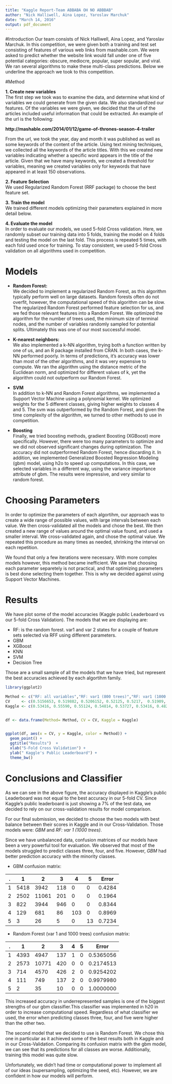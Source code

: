 ```yaml
---
title: "Kaggle Report-Team ABBABA OH NO ABBBAB"
author: "Nick Halliwell, Aina Lopez, Yaroslav Marchuk"
date: "March 14, 2016"
output: pdf_document
---
```



#Introduction
Our team consists of Nick Halliwell, Aina Lopez, and Yaroslav Marchuk. In this competition, we were given both a training and test set consisting of features of various web links from mashable.com. We were asked to predict whether the website link would fall under one of five potential categories: obscure, mediocre, popular, super sopular, and viral. We ran several algorithms to make these multi-class predictions. Below we underline the approach we took to this competition. 


#Method

**1. Create new variables**  
The first step we took was to examine the data, and determine what kind of variables we could generate from the given data. We also standardized our features. Of the variables we were given, we decided that the url of the articles included useful information that could be extracted. An example of the url is the following:

**http://mashable.com/2014/01/12/game-of-thrones-season-4-trailer**

From the url, we took the year, day and month it was published as well as some keywords of the content of the article. Using text mining techniques, we collected all the keywords of the article titles. With this we created new variables indicating whether a specific word appears in the title of the article. Given that we have many keywords, we created a threshold for variables, meaning we created variables only for keywords that have appeared in at least 150 observations.

**2. Feature Selection**  
We used Regularized Random Forest (RRF package) to choose the best feature set. 

**3. Train the model**  
We trained different models optimizing their parameters explained in more detail below.

**4. Evaluate the model**  
In order to evaluate our models, we used 5-fold Cross validation. Here, we randomly subset our training data into 5 folds, training the model on 4 folds and testing the model on the last fold. This process is repeated 5 times, with each fold used once for training. To stay consistent, we used 5-fold Cross validation on all algorithms used in competition.  


# Models 

* **Random Forest:**  
We decided to implement a regularized Random Forest, as this algorithm typically perform well on large datasets. Random forests often do not overfit, however, the computational speed of this algorithm can be slow. The regularized Random Forest performed feature selection for us, and we fed those relevant features into a Random Forest. We optimized the algorithm for the number of trees used, the minimum size of terminal nodes, and the number of variables randomly sampled for potential splits. Ultimately this was one of our most successful model. 


* **K-nearest neighbors:**   
We also implemented a k-NN algorithm, trying both a function written by one of us, and an R package installed from CRAN. In both cases, the k-NN performed poorly. In terms of predictions, it's accuracy was lower than most of the other algorithms, and it was very expensive to compute. We ran the algorithm using the distance metric of the Euclidean norm, and optimized for different values of k, yet the algorithm could not outperform our Random Forest. 

* **SVM**  
In addition to k-NN and Random Forest algorithms, we implemented a Support Vector Machine using a polynomial kernel. We optimized weights for the 5 different classes, giving higher weights to classes 4 and 5. The svm was outperformed by the Random Forest, and given the time complexity of the algorithm, we turned to other methods to use in competition. 

* **Boosting**  
Finally, we tried boosting methods, gradient Boosting (XGBoost) more specifically. However, there were too many parameters to optimize and we did not observed significant changes during optimization. The accuracy did not outperformed Random Forest, hence discarding it. In addition, we implemented Generalized Boosted Regression Modeling (gbm) model, using h2o to speed up computations. In this case, we selected variables in a different way, using the variance importance attribute of gbm. The results were impressive, and very similar to random forest.


# Choosing Parameters

In order to optimize the parameters of each algortihm, our approach was to create a wide range of possible values, with large intervals between each value. We then cross-validated all the models and chose the best. We then created a new range of values around the optimal value found, and used a smaller interval. We cross-validated again, and chose the optimal value. We repeated this procedure as many times as needed, shrinking the interval on each repetition.   

We found that only a few iterations were necessary. With more complex models however, this method became inefficient. We saw that choosing each parameter separetely is not practical, and that optimizing parameters is best done selecting them together. This is why we decided against using Support Vector Machines. 



# Results

We have plot some of the model accuracies (Kaggle public Leaderboard vs our 5-fold Cross Validation). The models that we are displaying are:

* RF: is the random forest. var1 and var 2 states for a couple of feature sets selected via RFF using different parameters. 
* GBM
* XGBoost
* KNN
* SVM
* Decision Tree

Those are a small sample of all the models that we have tried, but represent the best accuracies achieved by each algortihm family.   


```r

library(ggplot2)

```

```r

Method <- c("RF: all variables","RF: var1 (800 trees)","RF: var1 (1000 trees)","RF: var2 (500 trees)","RF: var2 (1200 trees)", "XGBoost",  "Decision Tree", "GBM", "KNN", "SVM" )
CV     <- c(0.5156653, 0.519882, 0.5206152, 0.52125, 0.5217,  0.51909,  0.4635335, 0.521518, 0.48652, 0.51743)
Kaggle <- c(0.53416, 0.55590, 0.55124, 0.54814, 0.53727, 0.53416, 0.48292, 0.54969, 0.49689, 0.53882)


df <- data.frame(Method= Method, CV = CV, Kaggle = Kaggle)


ggplot(df, aes(x = CV, y = Kaggle, color = Method)) + 
  geom_point() +
  ggtitle("Results")  + 
  xlab("5-Fold Cross Validation") + 
  ylab(" Kaggle's Public Leaderboard") + 
  theme_bw()


```


# Conclusions and Classifier

As we can see in the above figure, the accuracy displayed in Kaggle's public Leaderboard was not equal to the best accuracy in our 5-fold CV. Since Kaggle's public leaderboard is just showing a 7% of the test data, we decided to rely on our cross-validation results for model comparison.  

For our final submission, we decided to choose the two models with best balance between their scores in Kaggle and in our Cross-Validation. Those models were: *GBM* and *RF: var 1 (1000 trees)*.  

Since we have unbalanced data, confusion matrices of our models have been a very powerful tool for evaluation. We observed that most of the models struggled to predict classes three, four, and five. However, *GBM* had better prediction accuracy with the minority classes. 

* GBM confusion matrix:

.  | 1   | 2     | 3   | 4   | 5 | Error
--|------|-------|-----|-----|---|------
1 | 5418 | 3942  | 118 | 0   |0  | 0.4284
2 | 2502 | 11061 | 201 | 0   | 0 | 0.1964
3 | 822  | 3944  | 946 | 0   |0  | 0.8344
4 | 129  | 681   | 86  | 103 |0  | 0.8969
5 | 3    | 26    | 5   | 0   |13 | 0.7234


* Random Forest (var 1 and 1000 trees) confusion matrix:

.  | 1   | 2     | 3   | 4   | 5 | Error
--|------|-------|-----|-----|---|------
1 | 4393 | 4947  | 137 | 1   |0  | 0.5365056
2 | 2573 | 10771 | 420 | 0   |0  | 0.2174513
3 | 714  | 4570  | 426 | 2   |0  | 0.9254202
4 | 111  | 749   | 137 | 2   |0  | 0.9979980
5 | 2    | 35    | 10  | 0   |0  | 1.0000000


This increased accuracy in underrepresented samples is one of the biggest strengths of our gbm classifier.This classifier was implemented in h20 in order to increase computational speed. Regardless of what classifier we used, the error when predicting classes three, four, and five were higher than the other two. 

The second model that we decided to use is Random Forest. We chose this one in particular as it achieved some of the best results both in Kaggle and in our Cross-Validation. Comparing its confusion matrix with the gbm model, we can see that its predictions for all classes are worse. Additionally, training this model was quite slow.   

Unfortunately, we didn't had time or computational power to implement all of our ideas (supersampling, optimizing the seed, etc). However, we are confident in how our models will perform. 




